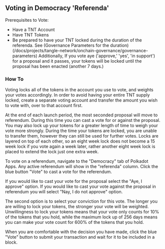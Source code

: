 ## Voting in Democracy 'Referenda'

Prerequisites to Vote:

- Have a TNT Account
- Have TNT Tokens
- Be prepared to have your TNT locked during the duration of the referenda. See (Governance Parameters for the duration)(/docs/projects/tangle-network/onchain-governance/governance-parameters)
  Additionally, If you vote aye ('approve,' 'yes', 'in support') for a proposal and it passes, your tokens will be locked until the proposal has been enacted (another 7 days.)

### How To

Voting locks all of the tokens in the account you use to vote, and weights your votes accordingly. In order to avoid having your entire TNT supply locked, create a separate voting account and transfer the amount you wish to vote with, over to that account first.

At the end of each launch period, the most seconded proposal will move to referendum. During this time you can cast a vote for or against the proposal. You may also lock up your tokens for a greater length of time to weigh your vote more strongly. During the time your tokens are locked, you are unable to transfer them, however they can still be used for further votes. Locks are layered on top of each other, so an eight week lock does not become a 15 week lock if you vote again a week later, rather another eight week lock is placed to extend the lock just one extra week.

To vote on a referendum, navigate to the "Democracy" tab of Polkadot Apps. Any active referendum will show in the "referenda" column. Click the blue button "Vote" to cast a vote for the referendum.

If you would like to cast your vote for the proposal select the "Aye, I approve" option. If you would like to cast your vote against the proposal in referendum you will select "Nay, I do not approve" option.

The second option is to select your conviction for this vote. The longer you are willing to lock your tokens, the stronger your vote will be weighted. Unwillingness to lock your tokens means that your vote only counts for 10% of the tokens that you hold, while the maximum lock up of 256 days means you can make your vote count for 600% of the tokens that you hold.

When you are comfortable with the decision you have made, click the blue "Vote" button to submit your transaction and wait for it to be included in a block.

